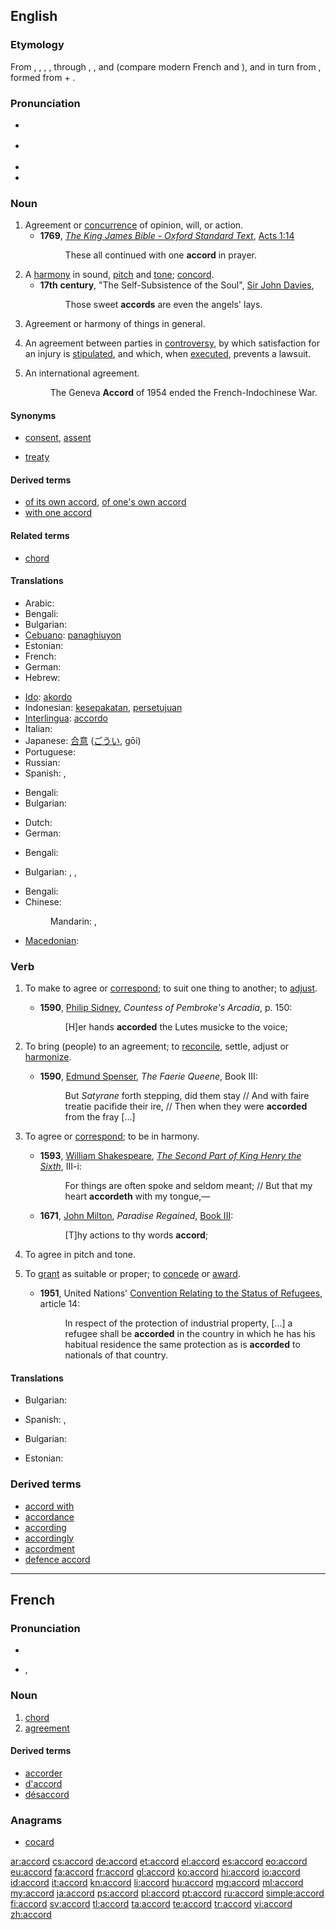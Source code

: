 ==English==
{{was wotd|2008|August|2}}

===Etymology===
From {{etyl|enm}} {{term|acord}}, {{term|accord#Middle English|accord}}, {{term|acorden}}, {{term|accorden}}, through {{etyl|fro}} {{term|acort}}, {{term|acorde}}, and {{term|acorder}} (compare modern French {{term|accord|accord|lang=fr}} and {{term|accorder}}), and in turn from {{etyl|LL.}} {{term|accordo|accordō|lang=la}}, formed from {{etyl|la}}  {{term|ad}} +  {{term|cordis||heart}}.

===Pronunciation===
* {{a|UK}} {{IPA|/əˈkɔːd/}}
* {{a|US}} {{IPA|/əˈkɔɹd/}}
* {{audio|en-us-accord.ogg|Audio (US)}}
* {{rhymes|ɔː(r)d}}

===Noun===
{{en-noun}}

# Agreement or [[concurrence]] of opinion, will, or action.
#* '''1769''', ''[[s:Bible_(King_James)|The King James Bible - Oxford Standard Text]]'',  [[s:Bible_(King_James)/Acts#Chapter_1|Acts 1:14]]
#*: These all continued with one '''accord''' in prayer.
# A [[harmony]] in sound, [[pitch]] and [[tone]]; [[concord]].
#* '''17th''' '''century''', "The Self-Subsistence of the Soul", [[w:John Davies (poet)|Sir John Davies]],
#*: Those sweet '''accords''' are even the angels' lays.
# Agreement or harmony of things in general.
# {{legal}} An agreement between parties in [[controversy]], by which satisfaction for an injury is [[stipulated]], and which, when [[executed]], prevents a lawsuit.
# {{international law}} An international agreement.
#: The Geneva '''Accord''' of 1954 ended the French-Indochinese War.

====Synonyms====
* {{sense|concurrence of opinion}} [[consent]], [[assent]]
* {{sense|international agreement}} [[treaty]]

====Derived terms====
* [[of its own accord]], [[of one's own accord]]
* [[with one accord]]

====Related terms====
* [[chord]]

====Translations====
{{trans-top|agreement or concurrence of opinion}}
* Arabic: {{t-|ar|تفاهم|m|alt=تَفاهُم|tr=tafaahum}}
* Bengali: {{t|bn|সামঞ্জস্য}}
* Bulgarian: {{t+|bg|съгласие}}
* [[Cebuano]]: [[panaghiuyon]]
* Estonian: {{t|et|kokkulepe}}
* French: {{t+|fr|entente|f}}
* German: {{t+|de|Übereinstimmung|f}}
* Hebrew: {{t-|he|הסכם|m|tr=heskem}}
{{trans-mid}}
* [[Ido]]: [[akordo]]
* Indonesian: [[sepakat|kesepakatan]], [[setuju|persetujuan]]
* [[Interlingua]]: [[accordo]]
* Italian: {{t+|it|accordo|m}}
* Japanese: [[合意]] ([[ごうい]], gōi)
* Portuguese: {{t+|pt|acordo|m}}
* Russian: {{t+|ru|согласие|n|tr=soglásije}}
* Spanish: {{t+|es|acuerdo|m}}, {{t|es|convenio|m}}
{{trans-bottom}}

{{trans-top|harmony of sounds}}
* Bengali: {{t|bn|সামঞ্জস্য}}
* Bulgarian: {{t|bg|хармония}}
{{trans-mid}}
* Dutch: {{t+|nl|akkoord|n}}
* German: {{t|de|Akkord|m}}
{{trans-bottom}}

{{trans-top|agreement, harmony, or just correspondence}}
* Bengali: {{t|bn|সামঞ্জস্য}}
{{trans-mid}}
* Bulgarian: {{t+|bg|съгласие}},  {{t+|bg|мир}},  {{t|bg|хармония}}
{{trans-bottom}}

{{trans-top|an agreement}}
* Bengali: {{t|bn|সামঞ্জস্য}}
* Chinese:
*: Mandarin: {{t|zh|条约|tiáoyuē|sc=Hani}}, {{t|zh|协议|xiéyì|sc=Hani}}
{{trans-mid}}
* [[Macedonian]]: {{t-|mk|договор|m}}
{{trans-bottom}}

===Verb===
{{en-verb}}

# {{transitive}} To make to agree or [[correspond]]; to suit one thing to another; to [[adjust]].
#* '''1590''', [[w:Philip Sidney|Philip Sidney]], ''Countess of Pembroke's Arcadia'', p. 150:
#*: [H]er hands '''accorded''' the Lutes musicke to the voice;
# {{transitive}} To bring (people) to an agreement; to [[reconcile]], settle, adjust or [[harmonize]].
#* '''1590''', [[w:Edmund Spenser|Edmund Spenser]], ''The Faerie Queene'', Book III:
#*: But ''Satyrane'' forth stepping, did them stay // And with faire treatie pacifide their ire, // Then when they were '''accorded''' from the fray [...]
# {{intransitive}} To agree or [[correspond]]; to be in harmony.
#* '''1593''', [[w:William Shakespeare|William Shakespeare]], ''[[s:The Second Part of King Henry the Sixth|The Second Part of King Henry the Sixth]]'', III-i:
#*: For things are often spoke and seldom meant; // But that my heart '''accordeth''' with my tongue,—
#* '''1671''', [[w:John Milton|John Milton]], ''Paradise Regained'', [[s:Paradise Regained/Book 3|Book III]]:
#*: [T]hy actions to thy words '''accord''';
# {{intransitive}} To agree in pitch and tone.
# {{transitive}} {{dated|or|legal}} To [[grant]] as suitable or proper; to [[concede]] or [[award]].
#* '''1951''', United Nations' [[s:1951 Refugee Convention|Convention Relating to the Status of Refugees]], article 14:
#*: In respect of the protection of industrial property, [...] a refugee shall be '''accorded''' in the country in which he has his habitual residence the same protection as is '''accorded''' to nationals of that country.

====Translations====
{{trans-top|transitive: to accord}}
* Bulgarian: {{t|bg|съгласувам}}
{{trans-mid}}
* Spanish: {{t+|es|acordar}}, {{t|es|alt=concordar con|concordar}}
{{trans-bottom}}

{{trans-top|transitive: to bring to an agreement}}
{{trans-mid}}
{{trans-bottom}}

{{trans-top|transitive: to grant}}
* Bulgarian: {{t|bg|предлагам помощ}}
{{trans-mid}}
* Estonian: {{t|et|andma}}
{{trans-bottom}}

===Derived terms===
* [[accord with]]
* [[accordance]]
* [[according]]
* [[accordingly]]
* [[accordment]]
* [[defence accord]]

----

==French==

===Pronunciation===
* {{audio|Fr-accord.ogg|audio}}
* {{IPA|/a.kɔʁ/|lang=fr}}, {{SAMPA|/a.kOR/}}

===Noun===
{{fr-noun|m}}

# [[chord]]
# [[agreement]]

====Derived terms====
* [[accorder]]
* [[d'accord]]
* [[désaccord]]

===Anagrams===
* [[cocard#French|cocard]]

[[ar:accord]]
[[cs:accord]]
[[de:accord]]
[[et:accord]]
[[el:accord]]
[[es:accord]]
[[eo:accord]]
[[eu:accord]]
[[fa:accord]]
[[fr:accord]]
[[gl:accord]]
[[ko:accord]]
[[hi:accord]]
[[io:accord]]
[[id:accord]]
[[it:accord]]
[[kn:accord]]
[[li:accord]]
[[hu:accord]]
[[mg:accord]]
[[ml:accord]]
[[my:accord]]
[[ja:accord]]
[[ps:accord]]
[[pl:accord]]
[[pt:accord]]
[[ru:accord]]
[[simple:accord]]
[[fi:accord]]
[[sv:accord]]
[[tl:accord]]
[[ta:accord]]
[[te:accord]]
[[tr:accord]]
[[vi:accord]]
[[zh:accord]]